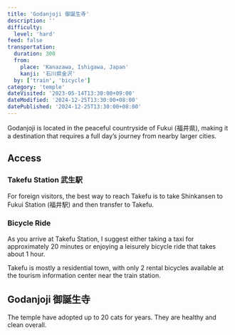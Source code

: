 ```yaml
---
title: 'Godanjoji 御誕生寺'
description: ''
difficulty:
  level: 'hard'
feed: false
transportation:
  duration: 300
  from:
    place: 'Kanazawa, Ishigawa, Japan'
    kanji: '石川県金沢'
  by: ['train', 'bicycle']
category: 'temple'
dateVisited: '2023-05-14T13:30:00+09:00'
dateModified: '2024-12-25T13:30:00+08:00'
datePublished: '2024-12-25T13:30:00+08:00'
---
```



Godanjoji is located in the peaceful countryside of Fukui (福井県), making it a destination that requires a full day’s journey from nearby larger cities.

<Abstract frontmatter={frontmatter} />

## Access

### Takefu Station 武生駅

For foreign visitors, the best way to reach Takefu is to take Shinkansen to Fukui Station (福井駅) and then transfer to Takefu.

### Bicycle Ride

As you arrive at Takefu Station, I suggest either taking a taxi for approximately 20 minutes or enjoying a leisurely bicycle ride that takes about 1 hour.

Takefu is mostly a residential town, with only 2 rental bicycles available at the tourism information center near the train station.

## Godanjoji 御誕生寺

The temple have adopted up to 20 cats for years. They are healthy and clean overall.
